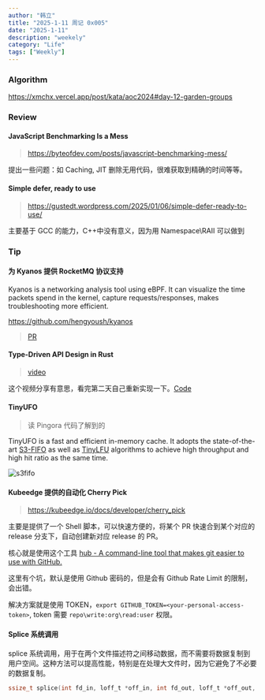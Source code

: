 ```yaml
---
author: "韩立"
title: "2025-1-11 周记 0x005"
date: "2025-1-11"
description: "weekely"
category: "Life"
tags: ["Weekly"]
---
```


### Algorithm

https://xmchx.vercel.app/post/kata/aoc2024#day-12-garden-groups

### Review

#### JavaScript Benchmarking Is a Mess

> https://byteofdev.com/posts/javascript-benchmarking-mess/

提出一些问题：如 Caching, JIT 删除无用代码，很难获取到精确的时间等等。

#### Simple defer, ready to use

> https://gustedt.wordpress.com/2025/01/06/simple-defer-ready-to-use/

主要基于 GCC 的能力，C++中没有意义，因为用 Namespace\RAII 可以做到

### Tip

#### 为 Kyanos 提供 RocketMQ 协议支持

Kyanos is a networking analysis tool using eBPF. It can visualize the time packets spend in the kernel, capture requests/responses, makes troubleshooting more efficient.

https://github.com/hengyoush/kyanos

> [PR](https://github.com/hengyoush/kyanos/pull/231)

#### Type-Driven API Design in Rust

> [video](https://www.youtube.com/watch?v=bnnacleqg6k)

这个视频分享有意思，看完第二天自己重新实现一下。[Code](https://github.com/Ysoding/tqdm-rs)

#### TinyUFO

> 读 Pingora 代码了解到的

TinyUFO is a fast and efficient in-memory cache. It adopts the state-of-the-art [S3-FIFO](https://s3fifo.com/) as well as [TinyLFU](https://arxiv.org/abs/1512.00727) algorithms to achieve high throughput and high hit ratio as the same time.

![s3fifo](https://s3fifo.com/assets/images/illustrations/s3fifo_diagram.gif)

#### Kubeedge 提供的自动化 Cherry Pick

> https://kubeedge.io/docs/developer/cherry_pick

主要是提供了一个 Shell 脚本，可以快速方便的，将某个 PR 快速合到某个对应的 release 分支下，自动创建新对应 release 的 PR。

核心就是使用这个工具 [hub - A command-line tool that makes git easier to use with GitHub.](https://github.com/mislav/hub)

这里有个坑，默认是使用 Github 密码的，但是会有 Github Rate Limit 的限制，会出错。

解决方案就是使用 TOKEN，`export GITHUB_TOKEN=<your-personal-access-token>`, token 需要 `repo\write:org\read:user` 权限。

#### Splice 系统调用

splice 系统调用，用于在两个文件描述符之间移动数据，而不需要将数据复制到用户空间。这种方法可以提高性能，特别是在处理大文件时，因为它避免了不必要的数据复制。

```c
ssize_t splice(int fd_in, loff_t *off_in, int fd_out, loff_t *off_out, size_t len, unsigned int flags);
```
